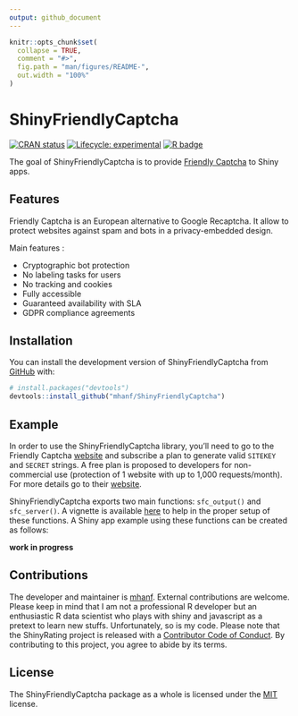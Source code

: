 ```yaml
---
output: github_document
---
```


<!-- README.md is generated from README.Rmd. Please edit that file -->

```r
knitr::opts_chunk$set(
  collapse = TRUE,
  comment = "#>",
  fig.path = "man/figures/README-",
  out.width = "100%"
)
```

# ShinyFriendlyCaptcha

<!-- badges: start -->
[![CRAN status](https://www.r-pkg.org/badges/version/ShinyFriendlyCaptcha)](https://CRAN.R-project.org/package=ShinyFriendlyCaptcha)
[![Lifecycle: experimental](https://img.shields.io/badge/lifecycle-experimental-orange.svg)](https://lifecycle.r-lib.org/articles/stages.html#experimental)
[![R badge](https://img.shields.io/badge/Build%20with-♥%20and%20R-blue)](https://github.com/mhanf/ShinyFriendlyCaptcha)


<!-- badges: end -->

The goal of ShinyFriendlyCaptcha is to provide [Friendly Captcha](https://friendlycaptcha.com/) to Shiny apps.

## Features

Friendly Captcha is an European alternative to Google Recaptcha. It allow to protect websites against spam and bots in a privacy-embedded design.

Main features :

* Cryptographic bot protection
* No labeling tasks for users
* No tracking and cookies
* Fully accessible
* Guaranteed availability with SLA
* GDPR compliance agreements

## Installation

You can install the development version of ShinyFriendlyCaptcha from [GitHub](https://github.com/) with:

``` r
# install.packages("devtools")
devtools::install_github("mhanf/ShinyFriendlyCaptcha")
```
## Example 

In order to use the ShinyFriendlyCaptcha library, you’ll need to go to the Friendly Captcha [website](https://friendlycaptcha.com/) and subscribe a plan to generate valid `SITEKEY` and `SECRET` strings. A free plan is proposed to developers for non-commercial use (protection of 1 website with up to 1,000 requests/month). For more details go to their [website](https://friendlycaptcha.com/).

ShinyFriendlyCaptcha exports two main functions: `sfc_output()` and `sfc_server()`. A vignette is available [here]() to help in the proper setup of these functions. A Shiny app example using these functions can be created as follows:
 
**work in progress**

## Contributions

The developer and maintainer is [mhanf](https://github.com/mhanf). External contributions are welcome. Please keep in mind that I am not a professional R developer but an enthusiastic R data scientist who plays with shiny and javascript as a pretext to learn new stuffs. Unfortunately, so is my code. Please note that the ShinyRating project is released with a [Contributor Code of Conduct](https://mhanf.github.io/ShinyRating/CODE_OF_CONDUCT.html). By contributing to this project, you agree to abide by its terms.

## License

The ShinyFriendlyCaptcha package as a whole is licensed under the [MIT](https://opensource.org/licenses/mit-license.php) license.



